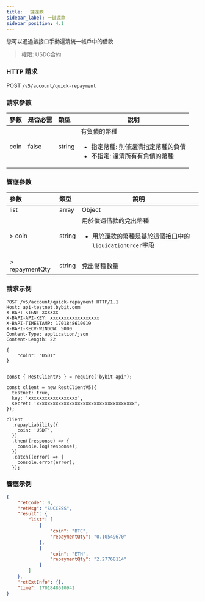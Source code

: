 ```yaml
---
title: 一鍵還款
sidebar_label: 一鍵還款
sidebar_position: 4.1
---
```

您可以通過該接口手動還清統一帳戶中的借款
> 權限: USDC合約

### HTTP 請求
POST `/v5/account/quick-repayment`

### 請求參數
| 參數 | 是否必需 | 類型 | 說明|
|:----- |:-------|:-----|------ |
|coin |false |string |有負債的幣種<ul><li>指定幣種: 則僅還清指定幣種的負債</li><li>不指定: 還清所有有負債的幣種</li></ul>|

### 響應參數
| 參數 | 類型 | 說明|
|:----- |:-----|----- |
|list |array |Object|
|> coin |string |用於償還借款的兌出幣種<ul><li>用於還款的幣種是基於這個[接口](../spot-margin-uta/vip-margin)中的`liquidationOrder`字段 </li></ul>|
|> repaymentQty |string |兌出幣種數量|


### 請求示例

<Tabs groupId="programming-languages">
<TabItem value="http" label="HTTP">

```http
POST /v5/account/quick-repayment HTTP/1.1
Host: api-testnet.bybit.com
X-BAPI-SIGN: XXXXXX
X-BAPI-API-KEY: xxxxxxxxxxxxxxxxxx
X-BAPI-TIMESTAMP: 1701848610019
X-BAPI-RECV-WINDOW: 5000
Content-Type: application/json
Content-Length: 22

{
    "coin": "USDT"
}
```

</TabItem>
<TabItem value="python" label="Python">

```python

```

</TabItem>

<TabItem value="Node" label="Node.js">

```n4js
const { RestClientV5 } = require('bybit-api');

const client = new RestClientV5({
  testnet: true,
  key: 'xxxxxxxxxxxxxxxxxx',
  secret: 'xxxxxxxxxxxxxxxxxxxxxxxxxxxxxxxxxxxx',
});

client
  .repayLiability({
    coin: 'USDT',
  })
  .then((response) => {
    console.log(response);
  })
  .catch((error) => {
    console.error(error);
  });
```

</TabItem>
</Tabs>

### 響應示例

```json
{
    "retCode": 0,
    "retMsg": "SUCCESS",
    "result": {
        "list": [
            {
                "coin": "BTC",
                "repaymentQty": "0.10549670"
            },
            {
                "coin": "ETH",
                "repaymentQty": "2.27768114"
            }
        ]
    },
    "retExtInfo": {},
    "time": 1701848610941
}
```